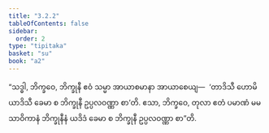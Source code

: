```yaml
---
title: "3.2.2"
tableOfContents: false
sidebar:
  order: 2
type: "tipitaka"
basket: "su"
book: "a2"
---
```



<DynamicBreadcrumb />

<Division number="132" book="a2" e="ch" v="15" p="87">

<Paragraph number="218" book="a2">
“သဒ္ဓါ, ဘိက္ခဝေ, ဘိက္ခုနီ ဧဝံ သမ္မာ အာယာစမာနာ အာယာစေယျ—  ‘တာဒိသီ ဟောမိ ယာဒိသီ ခေမာ စ ဘိက္ခုနီ ဥပ္ပလဝဏ္ဏာ စာ’တိ. ဧသာ, ဘိက္ခဝေ, တုလာ ဧတံ ပမာဏံ မမ သာဝိကာနံ ဘိက္ခုနီနံ ယဒိဒံ ခေမာ စ ဘိက္ခုနီ ဥပ္ပလဝဏ္ဏာ စာ”တိ.
</Paragraph>
</Division>